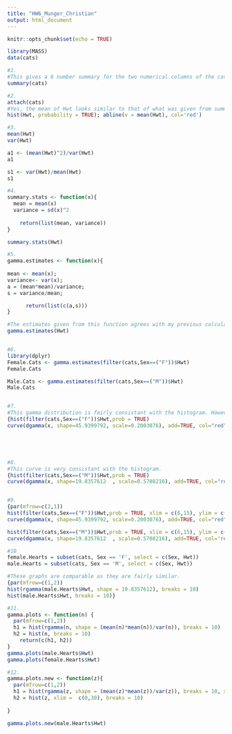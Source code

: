 ---
title: "HW6_Munger_Christian"
output: html_document
---

```{r setup, include=FALSE}
knitr::opts_chunk$set(echo = TRUE)

```



```{r}
library(MASS)
data(cats)

#1.
#This gives a 6 number summary for the two numerical columns of the cats dataframe including a minimum, 1st quartile, median, mean, 3rd quartile, and maximum.  Similar to a boxplot.
summary(cats)

#2.
attach(cats)
#Yes, the mean of Hwt looks similar to that of what was given from summary(cats)
hist(Hwt, probability = TRUE); abline(v = mean(Hwt), col='red')

#3.
mean(Hwt)
var(Hwt)

a1 <- (mean(Hwt)^2)/var(Hwt)
a1

s1 <- var(Hwt)/mean(Hwt)
s1

#4.
summary.stats <- function(x){
  mean = mean(x)
  variance = sd(x)^2
  
    return(list(mean, variance))
}

summary.stats(Hwt)

#5.
gamma.estimates <- function(x){
  
mean <- mean(x);
variance<- var(x);
a = (mean*mean)/variance;
s = variance/mean;

      return(list(c(a,s)))
}

#The estimates given from this function agrees with my previous calculated estimates.
gamma.estimates(Hwt)


#6.
library(dplyr)
Female.Cats <- gamma.estimates(filter(cats,Sex==("F"))$Hwt)
Female.Cats

Male.Cats <- gamma.estimates(filter(cats,Sex==("M"))$Hwt)
Male.Cats


#7.
#This gamma distribution is fairly consistant with the histogram. However, there are some inconsistancies towards the middle of the curve.
{hist(filter(cats,Sex==("F"))$Hwt,prob = TRUE)
curve(dgamma(x, shape=45.9399792, scale=0.2003076), add=TRUE, col="red")}





#8.
#This curve is very consistant with the histogram.
{hist(filter(cats,Sex==("M"))$Hwt,prob = TRUE)
curve(dgamma(x, shape=19.8357612  , scale=0.5708216), add=TRUE, col="red")}


#9.
{par(mfrow=c(2,1))
hist(filter(cats,Sex==("F"))$Hwt,prob = TRUE, xlim = c(6,15), ylim = c(0, .3)) 
curve(dgamma(x, shape=45.9399792, scale=0.2003076), add=TRUE, col="red")

hist(filter(cats,Sex==("M"))$Hwt,prob = TRUE, xlim = c(6,15), ylim = c(0, .3))
curve(dgamma(x, shape=19.8357612  , scale=0.5708216), add=TRUE, col='red')}

#10
female.Hearts = subset(cats, Sex == 'F', select = c(Sex, Hwt))
male.Hearts = subset(cats, Sex == 'M', select = c(Sex, Hwt))

#These graphs are comparable as they are fairly similar.
{par(mfrow=c(1,2))
hist(rgamma(male.Hearts$Hwt, shape = 19.8357612), breaks = 10)
hist(male.Hearts$Hwt, breaks = 10)}

#11.
gamma.plots <- function(n) {
  par(mfrow=c(1,2))
  h1 = hist(rgamma(n, shape = (mean(n)*mean(n))/var(n)), breaks = 10)
  h2 = hist(n, breaks = 10)
    return(c(h1, h2))
}
gamma.plots(male.Hearts$Hwt)
gamma.plots(female.Hearts$Hwt)

#12.
gamma.plots.new <- function(z){
  par(mfrow=c(1,2))
  h1 = hist(rgamma(z, shape = (mean(z)*mean(z))/var(z)), breaks = 10, xlim =  c(0,30))
  h2 = hist(z, xlim =  c(0,30), breaks = 10)
  
}

gamma.plots.new(male.Hearts$Hwt)
```






